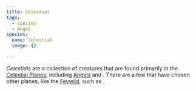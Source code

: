 ```yaml
---
title: Celestial
tags:
  - species
  - Angel
species:
  name: Celestial
  image: {}

---
```


<Stub />

*Celestials* are a collection of creatures that are found primarily in the
[Celestial Planes](/world/locations/celestial-planes/), including
[Angels](/world/species/angel) and <Monster name="Pegasus" />. There are a few that
have chosen other planes, like the [Feywild](/world/locations/feywild/), such as
<Monster name="Unicorn" />.
